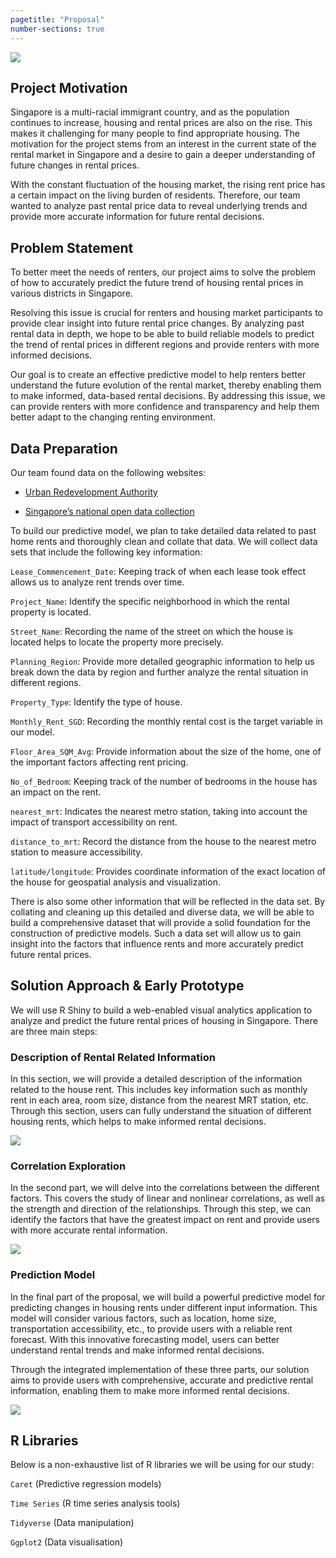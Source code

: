 ```yaml
---
pagetitle: "Proposal"
number-sections: true
---
```


![](images/city.jpg)

## Project Motivation

Singapore is a multi-racial immigrant country, and as the population continues to increase, housing and rental prices are also on the rise. This makes it challenging for many people to find appropriate housing. The motivation for the project stems from an interest in the current state of the rental market in Singapore and a desire to gain a deeper understanding of future changes in rental prices.

With the constant fluctuation of the housing market, the rising rent price has a certain impact on the living burden of residents. Therefore, our team wanted to analyze past rental price data to reveal underlying trends and provide more accurate information for future rental decisions.

## Problem Statement

To better meet the needs of renters, our project aims to solve the problem of how to accurately predict the future trend of housing rental prices in various districts in Singapore.

Resolving this issue is crucial for renters and housing market participants to provide clear insight into future rental price changes. By analyzing past rental data in depth, we hope to be able to build reliable models to predict the trend of rental prices in different regions and provide renters with more informed decisions.

Our goal is to create an effective predictive model to help renters better understand the future evolution of the rental market, thereby enabling them to make informed, data-based rental decisions. By addressing this issue, we can provide renters with more confidence and transparency and help them better adapt to the changing renting environment.

## Data Preparation

Our team found data on the following websites:

-   [Urban Redevelopment Authority](https://www.ura.gov.sg/corporate)

-   [Singapore's national open data collection](https://beta.data.gov.sg/)

To build our predictive model, we plan to take detailed data related to past home rents and thoroughly clean and collate that data. We will collect data sets that include the following key information:

`Lease_Commencement_Date`: Keeping track of when each lease took effect allows us to analyze rent trends over time.

`Project_Name`: Identify the specific neighborhood in which the rental property is located.

`Street_Name`: Recording the name of the street on which the house is located helps to locate the property more precisely.

`Planning_Region`: Provide more detailed geographic information to help us break down the data by region and further analyze the rental situation in different regions.

`Property_Type`: Identify the type of house.

`Monthly_Rent_SGD`: Recording the monthly rental cost is the target variable in our model.

`Floor_Area_SQM_Avg`: Provide information about the size of the home, one of the important factors affecting rent pricing.

`No_of_Bedroom`: Keeping track of the number of bedrooms in the house has an impact on the rent.

`nearest_mrt`: Indicates the nearest metro station, taking into account the impact of transport accessibility on rent.

`distance_to_mrt`: Record the distance from the house to the nearest metro station to measure accessibility.

`latitude/longitude`: Provides coordinate information of the exact location of the house for geospatial analysis and visualization.

There is also some other information that will be reflected in the data set. By collating and cleaning up this detailed and diverse data, we will be able to build a comprehensive dataset that will provide a solid foundation for the construction of predictive models. Such a data set will allow us to gain insight into the factors that influence rents and more accurately predict future rental prices.

## Solution Approach & Early Prototype

We will use R Shiny to build a web-enabled visual analytics application to analyze and predict the future rental prices of housing in Singapore. There are three main steps:

### Description of Rental Related Information

In this section, we will provide a detailed description of the information related to the house rent. This includes key information such as monthly rent in each area, room size, distance from the nearest MRT station, etc. Through this section, users can fully understand the situation of different housing rents, which helps to make informed rental decisions.

![](images/proposal1.jpg)

### Correlation Exploration

In the second part, we will delve into the correlations between the different factors. This covers the study of linear and nonlinear correlations, as well as the strength and direction of the relationships. Through this step, we can identify the factors that have the greatest impact on rent and provide users with more accurate rental information.

![](images/proposal2.jpg)

### Prediction Model

In the final part of the proposal, we will build a powerful predictive model for predicting changes in housing rents under different input information. This model will consider various factors, such as location, home size, transportation accessibility, etc., to provide users with a reliable rent forecast. With this innovative forecasting model, users can better understand rental trends and make informed rental decisions.

Through the integrated implementation of these three parts, our solution aims to provide users with comprehensive, accurate and predictive rental information, enabling them to make more informed rental decisions.

![](images/proposal3.jpg)

## R Libraries

Below is a non-exhaustive list of R libraries we will be using for our study:

`Caret` (Predictive regression models)

`Time Series` (R time series analysis tools)

`Tidyverse` (Data manipulation)

`Ggplot2` (Data visualisation)